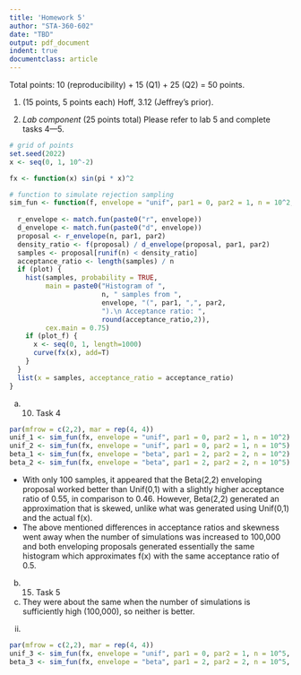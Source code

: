 ```yaml
---
title: 'Homework 5'
author: "STA-360-602"
date: "TBD"
output: pdf_document
indent: true
documentclass: article
---
```


Total points: 10 (reproducibility) + 15 (Q1) + 25 (Q2) = 50 points.\

1. (15 points, 5 points each) Hoff, 3.12 (Jeffrey's prior).

2. *Lab component* (25 points total) Please refer to lab 5 and complete tasks 4---5.

```r
# grid of points
set.seed(2022)
x <- seq(0, 1, 10^-2)

fx <- function(x) sin(pi * x)^2

# function to simulate rejection sampling
sim_fun <- function(f, envelope = "unif", par1 = 0, par2 = 1, n = 10^2, plot = TRUE, plot_f=FALSE){
  
  r_envelope <- match.fun(paste0("r", envelope))
  d_envelope <- match.fun(paste0("d", envelope))
  proposal <- r_envelope(n, par1, par2)
  density_ratio <- f(proposal) / d_envelope(proposal, par1, par2)
  samples <- proposal[runif(n) < density_ratio]
  acceptance_ratio <- length(samples) / n
  if (plot) {
    hist(samples, probability = TRUE, 
         main = paste0("Histogram of ", 
                       n, " samples from ", 
                       envelope, "(", par1, ",", par2,
                       ").\n Acceptance ratio: ",
                       round(acceptance_ratio,2)), 
         cex.main = 0.75)
    if (plot_f) {
      x <- seq(0, 1, length=1000)
      curve(fx(x), add=T)
    }
  }
  list(x = samples, acceptance_ratio = acceptance_ratio)
}
```

(a) (10) Task 4

```r
par(mfrow = c(2,2), mar = rep(4, 4))
unif_1 <- sim_fun(fx, envelope = "unif", par1 = 0, par2 = 1, n = 10^2) 
unif_2 <- sim_fun(fx, envelope = "unif", par1 = 0, par2 = 1, n = 10^5)
beta_1 <- sim_fun(fx, envelope = "beta", par1 = 2, par2 = 2, n = 10^2) 
beta_2 <- sim_fun(fx, envelope = "beta", par1 = 2, par2 = 2, n = 10^5)

```

- With only 100 samples, it appeared that the Beta(2,2) enveloping proposal worked better than Unif(0,1) with a slightly higher acceptance ratio of 0.55, in comparison to 0.46. However, Beta(2,2) generated an approximation that is skewed, unlike what was generated using Unif(0,1) and the actual f(x).
- The above mentioned differences in acceptance ratios and skewness went away when the number of simulations was increased to 100,000 and both enveloping proposals generated essentially the same histogram which approximates f(x) with the same acceptance ratio of 0.5.


(b) (15) Task 5

(i) They were about the same when the number of simulations is sufficiently high (100,000), so neither is better.

(ii) 

```r
par(mfrow = c(2,2), mar = rep(4, 4))
unif_3 <- sim_fun(fx, envelope = "unif", par1 = 0, par2 = 1, n = 10^5, plot_f = T) 
beta_3 <- sim_fun(fx, envelope = "beta", par1 = 2, par2 = 2, n = 10^5, plot_f = T)

```
